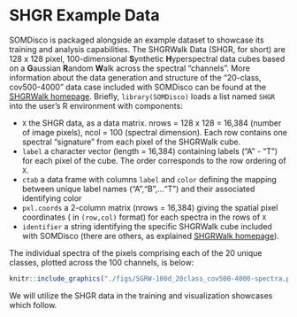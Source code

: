 # SHGR Example Data

SOMDisco is packaged alongside an example dataset to showcase its training and analysis capabilities.  The SHGRWalk Data (SHGR, for short) are 128 x 128 pixel, 100-dimensional **S**ynthetic **H**yperspectral data cubes based on a **G**aussian **R**andom **W**alk across the spectral "channels".  More information about the data generation and structure of the "20-class, cov500-4000" data case included with SOMDisco can be found at the [SHGRWalk homepage](https://somdisco.github.io/SHGRWalk/output/index.html). Briefly, `library(SOMDisco)` loads a list named `SHGR` into the user's R environment with components: 

* `X` the SHGR data, as a data matrix. nrows = 128 x 128 = 16,384 (number of image pixels), ncol = 100 (spectral dimension). Each row contains one spectral "signature" from each pixel of the SHGRWalk cube.  
* `label` a character vector (length = 16,384) containing labels ("A" - "T") for each pixel of the cube. The order corresponds to the row ordering of `X`.  
* `ctab` a data frame with columns `label` and `color` defining the mapping between unique label names ("A","B",..."T") and their associated identifying color
* `pxl.coords` a 2-column matrix (nrows = 16,384) giving the spatial pixel coordinates ( in `(row,col)` format) for each spectra in the rows of `X` 
* `identifier` a string identifying the specific SHGRWalk cube included with SOMDisco (there are others, as explained [SHGRWalk homepage](https://somdisco.github.io/SHGRWalk/output/index.html)). 

The individual spectra of the pixels comprising each of the 20 unique classes, plotted across the 100 channels, is below: 
```r
knitr::include_graphics("./figs/SGRW-100d_20class_cov500-4000-spectra.png", auto_pdf = TRUE)
```

We will utilize the SHGR data in the training and visualization showcases which follow. 


